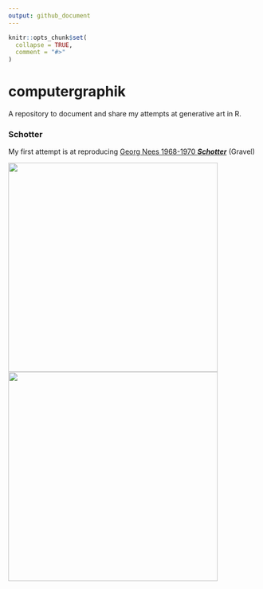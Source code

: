 ```yaml
---
output: github_document
---
```


<!-- README.md is generated from README.Rmd. Please edit that file -->

```r
knitr::opts_chunk$set(
  collapse = TRUE,
  comment = "#>"
)
```

# computergraphik

A repository to document and share my attempts at generative art in R.

### Schotter
My first attempt is at reproducing [Georg Nees 1968-1970 ***Schotter***](https://collections.vam.ac.uk/item/O221321/schotter-print-nees-georg/) (Gravel)

<img src="gravel/gravel.png" width="420"/> <img src="gravel/gravel-a.png" width="420"/>
